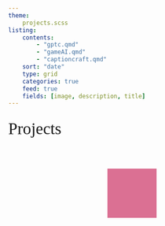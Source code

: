 ```yaml
---
theme: 
    projects.scss
listing:
    contents:
        - "gptc.qmd"
        - "gameAI.qmd"
        - "captioncraft.qmd"
    sort: "date"
    type: grid
    categories: true
    feed: true
    fields: [image, description, title]
---
```

<head>
  <meta charset="UTF-8">
  <meta name="viewport" content="width=device-width, initial-scale=1.0">
  <style>
    .animate-me {
      width: 100px;
      height: 100px;
      background-color: palevioletred;
      margin: 50px auto;
    }
  </style>
  <script src="https://cdnjs.cloudflare.com/ajax/libs/gsap/3.10.4/gsap.min.js"></script>
</head>

<body>

<div class="gradient-text">
   <span style="font-size: 2.1rem; line-height: 1.8; font-family: 'Sans Serif';">
        Projects
    </span>
</div>


<div class="animate-me"></div>

<script>
  gsap.to(".animate-me", {
    duration: 10,
    x: 300,
    rotation: 360,
    backgroundColor: "#007bc2",
    borderRadius: "50%",
    ease: "bounce"
  });
</script>

</body>

